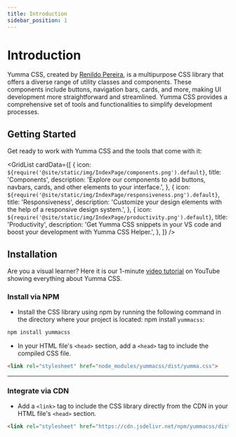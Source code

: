 ```yaml
---
title: Introduction
sidebar_position: 1
---
```



# Introduction

Yumma CSS, created by [Renildo Pereira](https://rrenildopereiraa.github.io/renildo/), is a multipurpose CSS library that offers a diverse range of utility classes and components. These components include buttons, navigation bars, cards, and more, making UI development more straightforward and streamlined. Yumma CSS provides a comprehensive set of tools and functionalities to simplify development processes.

## Getting Started

Get ready to work with Yumma CSS and the tools that come with it:

<GridList
  cardData={[
    {
      icon: `${require('@site/static/img/IndexPage/components.png').default}`,
      title: 'Components',
      description: 'Explore our components to add buttons, navbars, cards, and other elements to your interface.',
    },
    {
      icon: `${require('@site/static/img/IndexPage/responsiveness.png').default}`,
      title: 'Responsiveness',
      description: 'Customize your design elements with the help of a responsive design system.',
    },
    {
      icon: `${require('@site/static/img/IndexPage/productivity.png').default}`,
      title: 'Productivity',
      description: 'Get Yumma CSS snippets in your VS code and boost your development with Yumma CSS Helper.',
    },
  ]}
/>

## Installation

Are you a visual learner? Here it is our 1-minute [video tutorial](https://rrenildopereiraa.github.io/renildo/) on YouTube showing everything about Yumma CSS.

### Install via NPM

* Install the CSS library using npm by running the following command in the directory where your project is located:
npm install `yummacss`:

```bash
npm install yummacss
```

* In your HTML file's `<head>` section, add a `<head>` tag to include the compiled CSS file.

```html
<link rel="stylesheet" href="node_modules/yummacss/dist/yumma.css">
```

---

### Integrate via CDN

* Add a `<link>` tag to include the CSS library directly from the CDN in your HTML file's `<head>` section.

```html
<link rel="stylesheet" href="https://cdn.jsdelivr.net/npm/yummacss/dist/yumma.css" crossorigin="anonymous">
```
